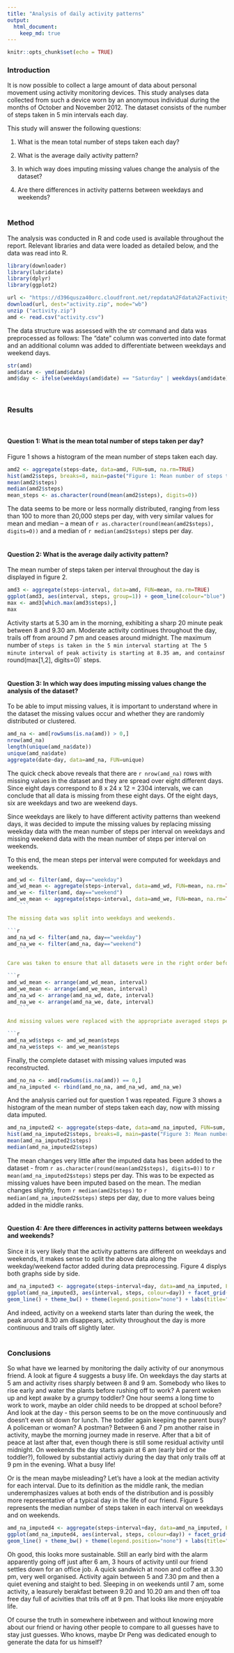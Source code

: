 ```yaml
---
title: "Analysis of daily activity patterns"
output: 
  html_document:
    keep_md: true
---
```


```r
knitr::opts_chunk$set(echo = TRUE)
```
### Introduction

It is now possible to collect a large amount of data about personal movement using activity monitoring devices. This study analyses data collected from such a device worn by an anonymous individual during the months of October and November 2012. The dataset consists of the number of steps taken in 5 min intervals each day.

This study will answer the following questions:

1. What is the mean total number of steps taken each day?

2. What is the average daily activity pattern?

3. In which way does imputing missing values change the analysis of the dataset?

4. Are there differences in activity patterns between weekdays and weekends?
<br><br>

### Method

The analysis was conducted in R and code used is available throughout the report. Relevant libraries and data were loaded as detailed below, and the data was read into R.

```r
library(downloader)
library(lubridate)
library(dplyr)
library(ggplot2)

url <- "https://d396qusza40orc.cloudfront.net/repdata%2Fdata%2Factivity.zip"
download(url, dest="activity.zip", mode="wb") 
unzip ("activity.zip")
amd <- read.csv("activity.csv")
```
The data structure was assessed with the str command and data was preprocessed as follows: The "date" column was converted into date format and an additional column was added to differentiate between weekdays and weekend days.

```r
str(amd)
amd$date <- ymd(amd$date)
amd$day <- ifelse(weekdays(amd$date) == "Saturday" | weekdays(amd$date) == "Sunday","weekend","weekday")
```
<br>

### Results
<br>

#### Question 1: What is the mean total number of steps taken per day?

Figure 1 shows a histogram of the mean number of steps taken each day.

```r
amd2 <- aggregate(steps~date, data=amd, FUN=sum, na.rm=TRUE)
hist(amd2$steps, breaks=8, main=paste("Figure 1: Mean number of steps taken per day"), xlab="Steps per day")
mean(amd2$steps)
median(amd2$steps)
mean_steps <- as.character(round(mean(amd2$steps), digits=0))
```

The data seems to be more or less normally distributed, ranging from less than 100 to more than 20,000 steps per day, with very similar values for mean and median -- a mean of `r as.character(round(mean(amd2$steps), digits=0))` and a median of `r median(amd2$steps)` steps per day.
<br><br>

#### Question 2: What is the average daily activity pattern?

The mean number of steps taken per interval throughout the day is displayed in figure 2.

```r
amd3 <- aggregate(steps~interval, data=amd, FUN=mean, na.rm=TRUE)
ggplot(amd3, aes(interval, steps, group=1)) + geom_line(colour="blue") +   labs(title="Figure 2: Mean number of steps taken per interval throughout the day") + theme_bw() + scale_x_continuous(breaks=c(200, 400, 600, 800, 1000, 1200, 1400, 1600, 1800, 2000, 2200, 2400))
max <- amd3[which.max(amd3$steps),]
max
```

Activity starts at 5.30 am in the morning, exhibiting a sharp 20 minute peak between 8 and 9.30 am. Moderate activity continues throughout the day, trails off from around 7 pm and ceases around midnight. The maximum number of ` steps is taken in the 5 min interval starting at The 5 minute interval of peak activity is starting at 8.35 am, and contains `r round(max[1,2], digits=0)` steps.
<br><br>

#### Question 3: In which way does imputing missing values change the analysis of the dataset?

To be able to imput missing values, it is important to understand where in the dataset the missing values occur and whether they are randomly distributed or clustered.

```r
amd_na <- amd[rowSums(is.na(amd)) > 0,]
nrow(amd_na)
length(unique(amd_na$date))
unique(amd_na$date)
aggregate(date~day, data=amd_na, FUN=unique)

```

The quick check above reveals that there are `r nrow(amd_na)` rows with missing values in the dataset and they are spread over eight different days. Since eight days correspond to 8 x 24 x 12 = 2304 intervals, we can conclude that all data is missing from these eight days. Of the eight days, six are weekdays and two are weekend days.

Since weekdays are likely to have different activity patterns than weekend days, it was decided to impute the missing values by replacing missing weekday data with the mean number of steps per interval on weekdays and missing weekend data with the mean number of steps per interval on weekends.

To this end, the mean steps per interval were computed for weekdays and weekends.

```r
amd_wd <- filter(amd, day=="weekday")
amd_wd_mean <- aggregate(steps~interval, data=amd_wd, FUN=mean, na.rm=TRUE)
amd_we <- filter(amd, day=="weekend")
amd_we_mean <- aggregate(steps~interval, data=amd_we, FUN=mean, na.rm=TRUE)
    ```

The missing data was split into weekdays and weekends.

```r
amd_na_wd <- filter(amd_na, day=="weekday")
amd_na_we <- filter(amd_na, day=="weekend")
    ```
    
Care was taken to ensure that all datasets were in the right order before any data was replaced.

```r
amd_wd_mean <- arrange(amd_wd_mean, interval)
amd_we_mean <- arrange(amd_we_mean, interval)
amd_na_wd <- arrange(amd_na_wd, date, interval)
amd_na_we <- arrange(amd_na_we, date, interval)
    ```
    
And missing values were replaced with the appropriate averaged steps per interval dataset.

```r
amd_na_wd$steps <- amd_wd_mean$steps
amd_na_we$steps <- amd_we_mean$steps
```

Finally, the complete dataset with missing values imputed was reconstructed.

```r
amd_no_na <- amd[rowSums(is.na(amd)) == 0,]
amd_na_imputed <- rbind(amd_no_na, amd_na_wd, amd_na_we)
```

And the analysis carried out for question 1 was repeated. Figure 3 shows a histogram of the mean number of steps taken each day, now with missing data imputed.

```r
amd_na_imputed2 <- aggregate(steps~date, data=amd_na_imputed, FUN=sum, na.rm=TRUE)
hist(amd_na_imputed2$steps, breaks=8, main=paste("Figure 3: Mean number of steps taken per day, missing values imputed"), xlab="Steps per day")
mean(amd_na_imputed2$steps)
median(amd_na_imputed2$steps)
```

The mean changes very little after the imputed data has been added to the dataset - from `r as.character(round(mean(amd2$steps), digits=0))` to `r mean(amd_na_imputed2$steps)` steps per day. This was to be expected as missing values have been imputed based on the mean. The median changes slightly, from `r median(amd2$steps)` to `r median(amd_na_imputed2$steps)` steps per day, due to more values being added in the middle ranks.
<br><br>

#### Question 4: Are there differences in activity patterns between weekdays and weekends?

Since it is very likely that the activity patterns are different on weekdays and weekends, it makes sense to split the above data along the weekday/weekend factor added during data preprocessing. Figure 4 displys both graphs side by side.

```r
amd_na_imputed3 <- aggregate(steps~interval+day, data=amd_na_imputed, FUN=mean)
ggplot(amd_na_imputed3, aes(interval, steps, colour=day)) + facet_grid(day~.) + 
geom_line() + theme_bw() + theme(legend.position="none") + labs(title="Figure 4: Steps taken throughout the day on weekdays and weekends") + scale_x_continuous(breaks=c(200, 400, 600, 800, 1000, 1200, 1400, 1600, 1800, 2000, 2200, 2400))
```

And indeed, activity on a weekend starts later than during the week, the peak around 8.30 am disappears, activity throughout the day is more continuous and trails off slightly later.
<br><br>

### Conclusions

So what have we learned by monitoring the daily activity of our anonymous friend. A look at figure 4 suggests a busy life. On weekdays the day starts at 5 am and activity rises sharply between 8 and 9 am. Somebody who likes to rise early and water the plants before rushing off to work? A parent woken up and kept awake by a grumpy toddler? One hour seems a long time to work to work, maybe an older child needs to be dropped at school before? And look at the day - this person seems to be on the move continuously and doesn't even sit down for lunch. The toddler again keeping the parent busy? A policeman or woman? A postman? Between 6 and 7 pm another raise in activity, maybe the morning journey made in reserve. After that a bit of peace at last after that, even though there is still some residual activity until midnight. On weekends the day starts again at 6 am (early bird or the toddler?), followed by substantial activiy during the day that only trails off at 9 pm in the evening. What a busy life!

Or is the mean maybe misleading? Let's have a look at the median activity for each interval. Due to its definition as the middle rank, the median underemphasizes values at both ends of the distribution and is possibly more representative of a typical day in the life of our friend. Figure 5 represents the median number of steps taken in each interval on weekdays and on weekends.

```r
amd_na_imputed4 <- aggregate(steps~interval+day, data=amd_na_imputed, FUN=median)
ggplot(amd_na_imputed4, aes(interval, steps, colour=day)) + facet_grid(day~.) + 
geom_line() + theme_bw() + theme(legend.position="none") + labs(title="Figure 5: Steps taken throughout the day (median)") + scale_x_continuous(breaks=c(200, 400, 600, 800, 1000, 1200, 1400, 1600, 1800, 2000, 2200, 2400))
```

Oh good, this looks more sustainable. Still an early bird with the alarm apparently going off just after 6 am, 3 hours of activity until our friend settles down for an office job. A quick sandwich at noon and coffee at 3.30 pm, very well organised. Activity again between 5 and 7.30 pm and then a quiet evening and staight to bed. Sleeping in on weekends until 7 am, some activity, a leasurely berakfast between 9.20 and 10.20 am and then off toa free day full of acivities that trils off at 9 pm. That looks like more enjoyable life.

Of course the truth in somewhere inbetween and without knowing more about our friend or having other people to compare to all guesses have to stay just guesses. Who knows, maybe Dr Peng was dedicated enough to generate the data for us himself?



    